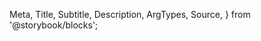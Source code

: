   Meta,
  Title,
  Subtitle,
  Description,
  ArgTypes,
  Source,
} from '@storybook/blocks';

<Meta
  title="Payment Facilitation/Merchant Tools/Gross Payments Chart"
  Components="justifi-gross-payment-chart"
  of={JustifiGrossPaymentChart}
/>

<Title />

Component to render chart displaying last 30 days of gross payment data.

# Index

- [Props](#props)
- [Example usage](#example-usage)

# Props

---

<ArgTypes exclude={['css-variables']} />

<Authorization
  actions={['read']}
  entity="account"
  identification="account_id"
/>

# Example Usage

---

<Source dark language="html" code={example} />
